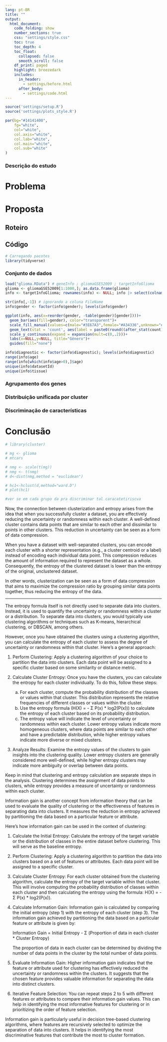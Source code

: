 ```yaml
---
lang: pt-BR
title: ""
output: 
  html_document:
    code_folding: show
    number_sections: true
    css: "settings/style.css"
    toc: true
    toc_depth: 4
    toc_float: 
      collapsed: false
      smooth_scroll: false
    df_print: paged
    highlight: breezedark
    includes:
      in_header: 
        - settings/before.html
      after_body:
        - settings/code.html
---
```

<p style="margin:0!important; user-select: none;"></p>
```r
source('settings/setup.R')
source('settings/plots_style.R')
```

```r
par(bg="#14141400",
    fg="white",
    col="white",
    col.axis="white",
    col.lab="white",
    col.main="white",
    col.sub="white"
)
```


<h3>Descrição do estudo</h3>

# Problema

# Proposta 

## Roteiro

## Código

```r
# Carregando pacotes
library(tidyverse)
```

### Conjunto de dados

```r
load("glioma.RData") # geneInfo ; gliomaGSE52009 ; targetInfoGlioma
glioma <- gliomaGSE52009[1:1000,]; as.data.frame(glioma)
info <- targetInfoGlioma; rownames(info) <- NULL; info |> select(colnames(info[,-1]),FileName)
```

```r
str(info[,-1]) # ignorando a coluna FileName
info$gender <- factor(info$gender); levels(info$gender)
```

```r
ggplot(info, aes(x=reorder(gender, -table(gender)[gender])))+
  geom_bar(aes(fill=gender), color="transparent")+
  scale_fill_manual(values=c(male="#3E67A3",female="#A34336",unknown="#7F8F85"))+
  geom_text(stat = 'count', aes(label = paste0(round((after_stat(count)/sum(after_stat(count)))*100), "%")), vjust = -0.5) +
  scale_y_continuous(expand = expansion(mult=c(0,.2)))+
  labs(x=NULL,y=NULL, title="Gênero")+
  guides(fill="none")
```

```r
info$diagnostic <- factor(info$diagnostic); levels(info$diagnostic)
range(info$age)
range(info[which(info$age>0),]$age)
unique(info$datasetId)
unique(info$tissue)
```



### Agrupamento dos genes

### Distribuição unificada por cluster

### Discriminação de características

# Conclusão


```r
# library(cluster)
```


```r
# mg <- glioma
# mtcars
```

```r
# nmg <- scale(t(mg))
# nmg <- t(nmg)
# d<-dist(nmg,method = "euclidean")
```

```r
# hc1<-hclust(d,method="ward.D")
# plot(hc1)

#ver se em cada grupo da pra discriminar tal caracatetiriscva
```


Now, the connection between clusterization and entropy arises from the idea that when you successfully cluster a dataset, you are effectively reducing the uncertainty or randomness within each cluster. A well-defined cluster contains data points that are similar to each other and dissimilar to points in other clusters. This reduction in uncertainty can be seen as a form of data compression.

When you have a dataset with well-separated clusters, you can encode each cluster with a shorter representation (e.g., a cluster centroid or a label) instead of encoding each individual data point. This compression reduces the amount of information required to represent the dataset as a whole. Consequently, the entropy of the clustered dataset is lower than the entropy of the original, unclustered dataset.

In other words, clusterization can be seen as a form of data compression that aims to maximize the compression ratio by grouping similar data points together, thus reducing the entropy of the data.

---

The entropy formula itself is not directly used to separate data into clusters. Instead, it is used to quantify the uncertainty or randomness within a cluster or a distribution. To separate data into clusters, you would typically use clustering algorithms or techniques such as K-means, hierarchical clustering, or DBSCAN, among others.

However, once you have obtained the clusters using a clustering algorithm, you can calculate the entropy of each cluster to assess the degree of uncertainty or randomness within that cluster. Here's a general approach:

1. Perform Clustering: Apply a clustering algorithm of your choice to partition the data into clusters. Each data point will be assigned to a specific cluster based on some similarity or distance metric.

2. Calculate Cluster Entropy: Once you have the clusters, you can calculate the entropy for each cluster individually. To do this, follow these steps:
   a. For each cluster, compute the probability distribution of the classes or values within that cluster. This distribution represents the relative frequencies of different classes or values within the cluster.
   b. Use the entropy formula (H(X) = - Σ P(x) * log2(P(x))) to calculate the entropy of each cluster based on its probability distribution.
   c. The entropy value will indicate the level of uncertainty or randomness within each cluster. Lower entropy values indicate more homogeneous clusters, where data points are similar to each other and have a predictable distribution, while higher entropy values indicate more diverse or mixed clusters.

3. Analyze Results: Examine the entropy values of the clusters to gain insights into the clustering quality. Lower entropy clusters are generally considered more well-defined, while higher entropy clusters may indicate more ambiguity or overlap between data points.

Keep in mind that clustering and entropy calculation are separate steps in the analysis. Clustering determines the assignment of data points to clusters, while entropy provides a measure of uncertainty or randomness within each cluster.


Information gain is another concept from information theory that can be used to evaluate the quality of clustering or the effectiveness of features in separating data into clusters. It measures the reduction in entropy achieved by partitioning the data based on a particular feature or attribute.

Here's how information gain can be used in the context of clustering:

1. Calculate the Initial Entropy:
   Calculate the entropy of the target variable or the distribution of classes in the entire dataset before clustering. This will serve as the baseline entropy.

2. Perform Clustering:
   Apply a clustering algorithm to partition the data into clusters based on a set of features or attributes. Each data point will be assigned to a specific cluster.

3. Calculate Cluster Entropy:
   For each cluster obtained from the clustering algorithm, calculate the entropy of the target variable within that cluster. This will involve computing the probability distribution of classes within each cluster and then calculating the entropy using the formula: H(X) = - Σ P(x) * log2(P(x)).

4. Calculate Information Gain:
   Information gain is calculated by comparing the initial entropy (step 1) with the entropy of each cluster (step 3). The information gain achieved by partitioning the data based on a particular feature or attribute is given by:
   
   Information Gain = Initial Entropy - Σ (Proportion of data in each cluster * Cluster Entropy)

   The proportion of data in each cluster can be determined by dividing the number of data points in the cluster by the total number of data points.

5. Evaluate Information Gain:
   Higher information gain indicates that the feature or attribute used for clustering has effectively reduced the uncertainty or randomness within the clusters. It suggests that the chosen feature provides valuable information for separating the data into distinct clusters.

6. Iterative Feature Selection:
   You can repeat steps 2 to 5 with different features or attributes to compare their information gain values. This can help in identifying the most informative features for clustering or in prioritizing the order of feature selection.

Information gain is particularly useful in decision tree-based clustering algorithms, where features are recursively selected to optimize the separation of data into clusters. It helps in identifying the most discriminative features that contribute the most to cluster formation.

